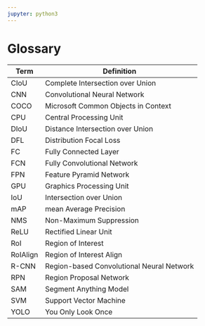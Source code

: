 ```yaml
---
jupyter: python3
---
```


# Glossary {.unnumbered}

| Term     | Definition                                |
|----------|-------------------------------------------|
| CIoU     | Complete Intersection over Union          |
| CNN      | Convolutional Neural Network              |
| COCO     | Microsoft Common Objects in Context       |
| CPU      | Central Processing Unit                   |
| DIoU     | Distance Intersection over Union          |
| DFL      | Distribution Focal Loss                   |
| FC       | Fully Connected Layer                     |
| FCN      | Fully Convolutional Network               |
| FPN      | Feature Pyramid Network                   |
| GPU      | Graphics Processing Unit                  |
| IoU      | Intersection over Union                   |
| mAP      | mean Average Precision                    |
| NMS      | Non-Maximum Suppression                   |
| ReLU     | Rectified Linear Unit                     |
| RoI      | Region of Interest                        |
| RoIAlign | Region of Interest Align                  |
| R-CNN    | Region-based Convolutional Neural Network |
| RPN      | Region Proposal Network                   |
| SAM      | Segment Anything Model                    |
| SVM      | Support Vector Machine                    |
| YOLO     | You Only Look Once                        |
